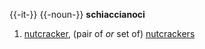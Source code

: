 {{-it-}}
{{-noun-}}
'''schiaccianoci''' {{m}} {{p}}

#[[nutcracker]], (pair of ''or'' set of) [[nutcrackers]]